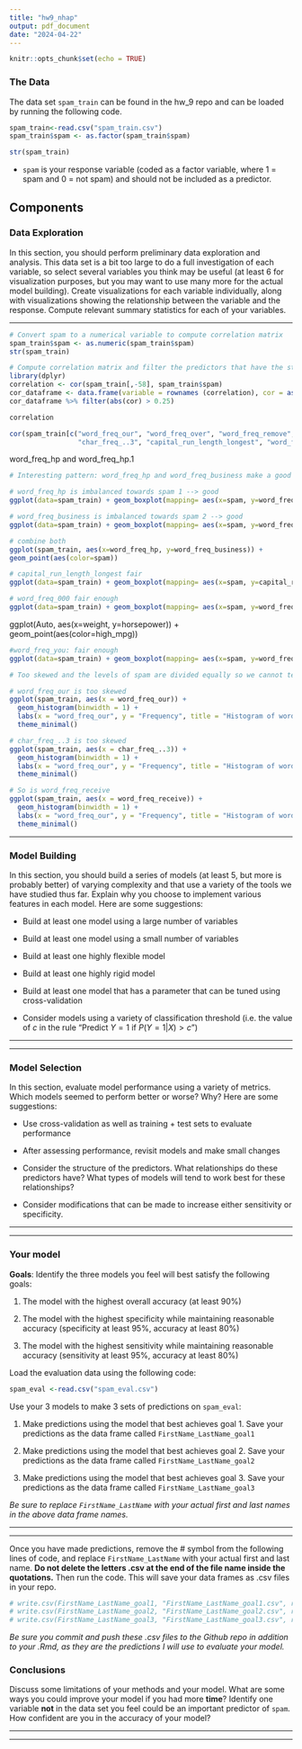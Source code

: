 ```yaml
---
title: "hw9_nhap"
output: pdf_document
date: "2024-04-22"
---
```


```r
knitr::opts_chunk$set(echo = TRUE)
```

### The Data

The data set `spam_train` can be found in the hw_9 repo and can be loaded by running the following code.

```r
spam_train<-read.csv("spam_train.csv")
spam_train$spam <- as.factor(spam_train$spam)
```

```r
str(spam_train)
```


- `spam` is your response variable (coded as a factor variable, where 1 = spam and 0 = not spam) and should not be included as a predictor.




## Components


### Data Exploration

In this section, you should perform preliminary data exploration and analysis. This data set is a bit too large to do a full investigation of each variable, so select several variables you think may be useful (at least 6 for visualization purposes, but you may want to use many more for the actual model building). Create visualizations for each variable individually, along with visualizations showing the relationship between the variable and the response. Compute relevant summary statistics for each of your variables.

******************************************

```r
# Convert spam to a numerical variable to compute correlation matrix 
spam_train$spam <- as.numeric(spam_train$spam)
str(spam_train)
```

```r
# Compute correlation matrix and filter the predictors that have the strongest correlation
library(dplyr)
correlation <- cor(spam_train[,-58], spam_train$spam)
cor_dataframe <- data.frame(variable = rownames (correlation), cor = as.numeric(correlation))
cor_dataframe %>% filter(abs(cor) > 0.25)
```
```r
correlation
```

```r
cor(spam_train[c("word_freq_our", "word_freq_over", "word_freq_remove", "word_freq_you", "word_freq_000", 
                 "char_freq_..3", "capital_run_length_longest", "word_freq_hp", "word_freq_receive", "word_freq_business",    "word_freq_hp.1")])
```

word_freq_hp and word_freq_hp.1 


```r
# Interesting pattern: word_freq_hp and word_freq_business make a good pair 

# word_freq_hp is imbalanced towards spam 1 --> good 
ggplot(data=spam_train) + geom_boxplot(mapping= aes(x=spam, y=word_freq_hp))

# word_freq_business is imbalanced towards spam 2 --> good 
ggplot(data=spam_train) + geom_boxplot(mapping= aes(x=spam, y=word_freq_business))

# combine both 
ggplot(spam_train, aes(x=word_freq_hp, y=word_freq_business)) +
geom_point(aes(color=spam))
```

```r
# capital_run_length_longest fair 
ggplot(data=spam_train) + geom_boxplot(mapping= aes(x=spam, y=capital_run_length_longest))
```

```r
# word_freq_000 fair enough 
ggplot(data=spam_train) + geom_boxplot(mapping= aes(x=spam, y=word_freq_000))
```

ggplot(Auto, aes(x=weight, y=horsepower)) +
geom_point(aes(color=high_mpg))

```r
#word_freq_you: fair enough 
ggplot(data=spam_train) + geom_boxplot(mapping= aes(x=spam, y=word_freq_you))
```
```r
# Too skewed and the levels of spam are divided equally so we cannot tell 

# word_freq_our is too skewed 
ggplot(spam_train, aes(x = word_freq_our)) +
  geom_histogram(binwidth = 1) +
  labs(x = "word_freq_our", y = "Frequency", title = "Histogram of word_freq_our") +
  theme_minimal()

# char_freq_..3 is too skewed 
ggplot(spam_train, aes(x = char_freq_..3)) +
  geom_histogram(binwidth = 1) +
  labs(x = "word_freq_our", y = "Frequency", title = "Histogram of word_freq_our") +
  theme_minimal()

# So is word_freq_receive
ggplot(spam_train, aes(x = word_freq_receive)) +
  geom_histogram(binwidth = 1) +
  labs(x = "word_freq_our", y = "Frequency", title = "Histogram of word_freq_our") +
  theme_minimal()
```



******************************************

### Model Building

In this section, you should build a series of models (at least 5, but more is probably better) of varying complexity and that use a variety of the tools we have studied thus far. Explain why you choose to implement various features in each model. Here are some suggestions:

  - Build at least one model using a large number of variables
  
  - Build at least one model using a small number of variables
  
  - Build at least one highly flexible model
  
  - Build at least one highly rigid model
  
  - Build at least one model that has a parameter that can be tuned using cross-validation
  
  - Consider models using a variety of classification threshold (i.e. the value of $c$ in the rule "Predict $Y = 1$ if $P(Y = 1 | X ) > c$")




******************************************





******************************************

### Model Selection

In this section, evaluate model performance using a variety of metrics. Which models seemed to perform better or worse? Why? Here are some suggestions:

  - Use cross-validation as well as training + test sets to evaluate performance
  
  - After assessing performance, revisit models and make small changes
  
  - Consider the structure of the predictors. What relationships do these predictors have? What types of models will tend to work best for these relationships?
  
  - Consider modifications that can be made to increase either sensitivity or specificity.

******************************************





******************************************

### Your model

**Goals**: Identify the three models you feel will best satisfy the following goals:


1. The model with the highest overall accuracy (at least 90%)

2. The model with the highest specificity while maintaining reasonable accuracy (specificity at least 95%, accuracy at least 80%)

3. The model with the highest sensitivity while maintaining reasonable accuracy (sensitivity at least 95%, accuracy at least 80%)


Load the evaluation data using the following code:

```r
spam_eval <-read.csv("spam_eval.csv")
```



Use your 3 models to make 3 sets of predictions on `spam_eval`:

1. Make predictions using the model that best achieves goal 1. Save your predictions as the data frame called `FirstName_LastName_goal1`

2. Make predictions using the model that best achieves goal 2. Save your predictions as the data frame called `FirstName_LastName_goal2`

3. Make predictions using the model that best achieves goal 3. Save your predictions as the data frame called `FirstName_LastName_goal3`

*Be sure to replace `FirstName_LastName` with your actual first and last names in the above data frame names.*

******************************************





******************************************




Once you have made predictions, remove the # symbol from the following lines of code, and replace `FirstName_LastName` with your actual first and last name. **Do not delete the letters .csv at the end of the file name inside the quotations.** Then run the code. This will save your data frames as .csv files in your repo. 

```r
# write.csv(FirstName_LastName_goal1, "FirstName_LastName_goal1.csv", row_names = F)
# write.csv(FirstName_LastName_goal2, "FirstName_LastName_goal2.csv", row_names = F)
# write.csv(FirstName_LastName_goal3, "FirstName_LastName_goal3.csv", row_names = F)
```

*Be sure you commit and push these .csv files to the Github repo in addition to your .Rmd, as they are the predictions I will use to evaluate your model.*

### Conclusions

Discuss some limitations of your methods and your model. What are some ways you could improve your model if you had more **time**? Identify one variable **not** in the data set you feel could be an important predictor of `spam`. How confident are you in the accuracy of your model? 

******************************************





******************************************